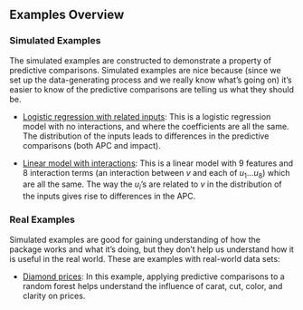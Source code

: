 ## Examples Overview

### Simulated Examples

The simulated examples are constructed to demonstrate a property of predictive comparisons.  Simulated examples are nice because (since we set up the data-generating process and we really know what's going on) it's easier to know of the predictive comparisons are telling us what they should be. 

- [Logistic regression with related inputs](examples-logistic-regression.html): This is a logistic regression model with no interactions, and where the coefficients are all the same. The distribution of the inputs leads to differences in the predictive comparisons (both APC and impact).

- [Linear model with interactions](examples-simulated-linear-model-interactions.html): This is a linear model with 9 features and 8 interaction terms (an interaction between $v$ and each of $u_1 \ldots u_8$) which are all the same. The way the $u_i$'s are related to $v$ in the distribution of the inputs gives rise to differences in the APC.

### Real Examples

Simulated examples are good for gaining understanding of how the package works and what it's doing, but they don't help us understand how it is useful in the real world. These are examples with real-world data sets:

- [Diamond prices](examples-diamonds.html): In this example, applying predictive comparisons to a random forest helps understand the influence of carat, cut, color, and clarity on prices.